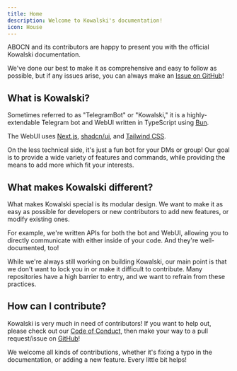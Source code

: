 ```yaml
---
title: Home
description: Welcome to Kowalski's documentation!
icon: House
---
```


ABOCN and its contributors are happy to present you with the official Kowalski documentation.

We've done our best to make it as comprehensive and easy to follow as possible, but if any issues arise, you can always make an [Issue on GitHub](https://github.com/abocn/TelegramBot/issues)!

## What is Kowalski?

<Cards className="grid-cols-7 justify-items-center items-center my-8">
    <Card href="https://www.typescriptlang.org/">
        <SiTypescript className="text-3xl" />
    </Card>
    <Card href="https://bun.sh">
        <SiBun className="text-3xl" />
    </Card>
    <Card href="https://nextjs.org">
        <SiNextdotjs className="text-3xl" />
    </Card>
    <Card href="https://ui.shadcn.com">
        <SiShadcnui className="text-3xl" />
    </Card>
    <Card href="https://tailwindcss.com">
        <SiTailwindcss className="text-3xl" />
    </Card>
    <Card href="https://telegram.org">
        <SiTelegram className="text-3xl" />
    </Card>
    <Card href="https://www.postgresql.org">
        <SiPostgresql className="text-3xl" />
    </Card>
</Cards>

Sometimes referred to as "TelegramBot" or "Kowalski," it is a highly-extendable Telegram bot and WebUI written in TypeScript using [Bun](https://bun.sh).

The WebUI uses [Next.js](https://nextjs.org), [shadcn/ui](https://ui.shadcn.com), and [Tailwind CSS](https://tailwindcss.com).

On the less technical side, it's just a fun bot for your DMs or group! Our goal is to provide a wide variety of features and commands, while providing the means to add more which fit your interests.

## What makes Kowalski different?

What makes Kowalski special is its modular design. We want to make it as easy as possible for developers or new contributors to add new features, or modify existing ones.

For example, we're written APIs for both the bot and WebUI, allowing you to directly communicate with either inside of your code. And they're well-documented, too!

While we're always still working on building Kowalski, our main point is that we don't want to lock you in or make it difficult to contribute. Many repositories have a high barrier to entry, and we want to refrain from these practices.

## How can I contribute?

Kowalski is very much in need of contributors! If you want to help out, please check out our [Code of Conduct](https://github.com/abocn/TelegramBot/blob/main/CODE_OF_CONDUCT.md), then make your way to a pull request/issue on [GitHub](https://github.com/abocn/TelegramBot)!

We welcome all kinds of contributions, whether it's fixing a typo in the documentation, or adding a new feature. Every little bit helps!
